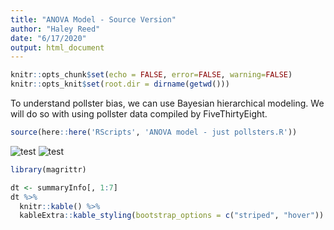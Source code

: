 ```yaml
---
title: "ANOVA Model - Source Version"
author: "Haley Reed"
date: "6/17/2020"
output: html_document
---
```



```r
knitr::opts_chunk$set(echo = FALSE, error=FALSE, warning=FALSE)
knitr::opts_knit$set(root.dir = dirname(getwd()))
```

To understand pollster bias, we can use Bayesian hierarchical modeling. We will do so with using pollster data compiled by FiveThirtyEight.

```r
source(here::here('RScripts', 'ANOVA model - just pollsters.R'))
```

![test](Figures/PollsterData1-NormalHom-PostPred.png)
![test](Figures/PollsterData1-NormalHom-Public Policy Polling.v.TCJ Research.png)

```r
library(magrittr)

dt <- summaryInfo[, 1:7]
dt %>%
  knitr::kable() %>%
  kableExtra::kable_styling(bootstrap_options = c("striped", "hover"))
```